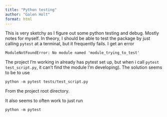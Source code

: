 ```yaml
---
title: "Python testing"
author: "Galen Holt"
format: html
---
```


This is very sketchy as I figure out some python testing and debug. Mostly notes for myself. In theory, I should be able to test the package by just calling `pytest` at a terminal, but it frequently fails. I get an error

```         
ModuleNotFoundError: No module named 'module_trying_to_test'
```

The project I'm working in already has pytest set up, but when i call `pytest test_script.py`, it can't find the module I'm developing). The solution seems to be to use

```         
python -m pytest tests/test_script.py
```

From the project root directory.

It also seems to often work to just run

```         
python -m pytest
```
